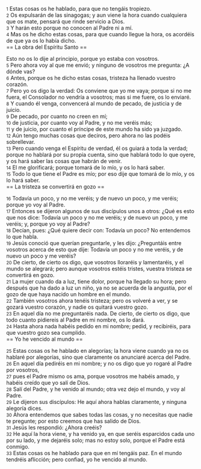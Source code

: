 {{anchor|1}} <small>1</small> Estas cosas os he hablado, para que no tengáis tropiezo.<br>
{{anchor|2}} <small>2</small> Os expulsarán de las sinagogas; y aun viene la hora cuando cualquiera que os mate, pensará que rinde servicio a Dios.<br>
{{anchor|3}} <small>3</small> Y harán esto porque no conocen al Padre ni a mí.<br>
{{anchor|4}} <small>4</small> Mas os he dicho estas cosas, para que cuando llegue la hora, os acordéis de que ya os lo había dicho.<br>
== La obra del Espíritu Santo ==

Esto no os lo dije al principio, porque yo estaba con vosotros.<br>
{{anchor|5}} <small>5</small> Pero ahora voy al que me envió; y ninguno de vosotros me pregunta: ¿A dónde vas?<br>
{{anchor|6}} <small>6</small> Antes, porque os he dicho estas cosas, tristeza ha llenado vuestro corazón.<br>
{{anchor|7}} <small>7</small> Pero yo os digo la verdad: Os conviene que yo me vaya; porque si no me fuera, el Consolador no vendría a vosotros; mas si me fuere, os lo enviaré.<br>
{{anchor|8}} <small>8</small> Y cuando él venga, convencerá al mundo de pecado, de justicia y de juicio.<br>
{{anchor|9}} <small>9</small> De pecado, por cuanto no creen en mí;<br>
{{anchor|10}} <small>10</small> de justicia, por cuanto voy al Padre, y no me veréis más;<br>
{{anchor|11}} <small>11</small> y de juicio, por cuanto el príncipe de este mundo ha sido ya juzgado.<br>
{{anchor|12}} <small>12</small> Aún tengo muchas cosas que deciros, pero ahora no las podéis sobrellevar.<br>
{{anchor|13}} <small>13</small> Pero cuando venga el Espíritu de verdad, él os guiará a toda la verdad; porque no hablará por su propia cuenta, sino que hablará todo lo que oyere, y os hará saber las cosas que habrán de venir.<br>
{{anchor|14}} <small>14</small> El me glorificará; porque tomará de lo mío, y os lo hará saber.<br>
{{anchor|15}} <small>15</small> Todo lo que tiene el Padre es mío; por eso dije que tomará de lo mío, y os lo hará saber.<br>
== La tristeza se convertirá en gozo ==

{{anchor|16}} <small>16</small> Todavía un poco, y no me veréis; y de nuevo un poco, y me veréis; porque yo voy al Padre.<br>
{{anchor|17}} <small>17</small> Entonces se dijeron algunos de sus discípulos unos a otros: ¿Qué es esto que nos dice: Todavía un poco y no me veréis; y de nuevo un poco, y me veréis; y, porque yo voy al Padre?<br>
{{anchor|18}} <small>18</small> Decían, pues: ¿Qué quiere decir con: Todavía un poco? No entendemos lo que habla.<br>
{{anchor|19}} <small>19</small> Jesús conoció que querían preguntarle, y les dijo: ¿Preguntáis entre vosotros acerca de esto que dije: Todavía un poco y no me veréis, y de nuevo un poco y me veréis?<br>
{{anchor|20}} <small>20</small> De cierto, de cierto os digo, que vosotros lloraréis y lamentaréis, y el mundo se alegrará; pero aunque vosotros estéis tristes, vuestra tristeza se convertirá en gozo.<br>
{{anchor|21}} <small>21</small> La mujer cuando da a luz, tiene dolor, porque ha llegado su hora; pero después que ha dado a luz un niño, ya no se acuerda de la angustia, por el gozo de que haya nacido un hombre en el mundo.<br>
{{anchor|22}} <small>22</small> También vosotros ahora tenéis tristeza; pero os volveré a ver, y se gozará vuestro corazón, y nadie os quitará vuestro gozo.<br>
{{anchor|23}} <small>23</small> En aquel día no me preguntaréis nada. De cierto, de cierto os digo, que todo cuanto pidiereis al Padre en mi nombre, os lo dará.<br>
{{anchor|24}} <small>24</small> Hasta ahora nada habéis pedido en mi nombre; pedid, y recibiréis, para que vuestro gozo sea cumplido.<br>
== Yo he vencido al mundo ==

{{anchor|25}} <small>25</small> Estas cosas os he hablado en alegorías; la hora viene cuando ya no os hablaré por alegorías, sino que claramente os anunciaré acerca del Padre.<br>
{{anchor|26}} <small>26</small> En aquel día pediréis en mi nombre; y no os digo que yo rogaré al Padre por vosotros,<br>
{{anchor|27}} <small>27</small> pues el Padre mismo os ama, porque vosotros me habéis amado, y habéis creído que yo salí de Dios.<br>
{{anchor|28}} <small>28</small> Salí del Padre, y he venido al mundo; otra vez dejo el mundo, y voy al Padre.<br>
{{anchor|29}} <small>29</small> Le dijeron sus discípulos: He aquí ahora hablas claramente, y ninguna alegoría dices.<br>
{{anchor|30}} <small>30</small> Ahora entendemos que sabes todas las cosas, y no necesitas que nadie te pregunte; por esto creemos que has salido de Dios.<br>
{{anchor|31}} <small>31</small> Jesús les respondió: ¿Ahora creéis?<br>
{{anchor|32}} <small>32</small> He aquí la hora viene, y ha venido ya, en que seréis esparcidos cada uno por su lado, y me dejaréis solo; mas no estoy solo, porque el Padre está conmigo.<br>
{{anchor|33}} <small>33</small> Estas cosas os he hablado para que en mí tengáis paz. En el mundo tendréis aflicción; pero confiad, yo he vencido al mundo.<br>
